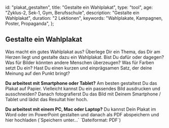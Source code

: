 
  id: "plakat_gestalten",
  title: "Gestalte ein Wahlplakat",
  type: "tool",
  age: "Zyklus-2, Sek-1, Gym, Berufsschule",
  description: "Gestalte ein Wahlplakat",
  duration: "2 Lektionen",
  keywords: "Wahlplakate, Kampagnen, Poster, Propaganda",
};

## Gestalte ein Wahlplakat

Was macht ein gutes Wahlplakat aus? Überlege Dir ein Thema, das Dir am Herzen liegt und gestalte dazu ein
Wahlplakat. Bist Du dafür oder dagegen? Was für Bilder könnten andere Menschen überzeugen? Was für Farben setzt Du ein?
Hast Du einen kurzen und einprägsamen Satz, der deine Meinung auf den Punkt bringt?

<ReadMore title="Nochmals etwas Inspiration gefällig?">
  <RandomPosters amount={3} />
</ReadMore>

<Info>
  <p><b>Du arbeitest mit Smartphone oder Tablet?</b> Am besten gestaltest Du das
  Plakat auf Papier. Vielleicht kannst Du ein passendes Bild ausdrucken und
  ausschneiden? Danach fotografierst Du das Bild mit Deinem Smartphone / Tablet
  und lädst das Resultat hier hoch.</p>

  <p><b>Du arbeitest mit einem PC, Mac oder Laptop?</b> Du kannst Dein Plakat im
  Word oder im PowerPoint gestalten und danach als PDF abspeichern und hier
  hochladen (`Speichern unter...` `Dateiformat: PDF`)</p>
</Info>

<UploadArea prompt="Plakat hochladen" card={meta.id} />

<Uploaded card={meta.id} />

